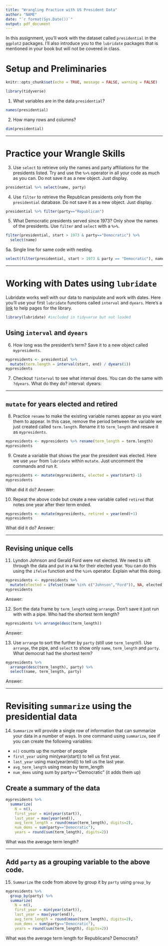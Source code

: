 ```yaml
---
title: "Wrangling Practice with US President Data"
author: "NAME"
date: "`r format(Sys.Date())`"
output: pdf_document
---
```



In this assignment, you'll work with the dataset called `presidential` in the `ggplot2` packages.  I'll also introduce you to the `lubridate` packages that is mentioned in your book but will not be covered in class. 


# Setup and Preliminaries

```r
knitr::opts_chunk$set(echo = TRUE, message = FALSE, warning = FALSE)
```

```r
library(tidyverse)
```


1. What variables are in the data `presidential`? 
```r
names(presidential)
```

2. How many rows and columns?
```r
dim(presidential)
```

*****
\break

# Practice your Wrangle Skills

3. Use `select` to retrieve only the names and party affiliations for the presidents listed. Try and use the `%>%` operator in all your code as much as you can.  Do not save it as a new object.  Just display.
```r
presidential %>% select(name, party)
```

4. Use `filter` to retrieve the Republican presidents only from the `presidential` database.  Do not save it as a new object.  Just display.
```r
presidential %>% filter(party=="Republican")
```

5. What Democratic presidents served since 1973? Only show the names of the presidents.  Use `filter` and `select` with a `%>%`.
```r
filter(presidential, start > 1973 & party=="Democratic") %>% 
  select(name)
```

5a. Single line for same code with nesting.
```r
select(filter(presidential, start > 1973 & party == "Democratic"), name)
```

*****
\break

# Working with Dates using `lubridate`

Lubridate works well with our data to manipulate and work with dates. Here you'll use your first `lubridate` functions called `interval` and `dyears`. Here's a <a  href="https://cran.r-project.org/web/packages/lubridate/lubridate.pdf">link</a> to help pages for the library.  


```r
library(lubridate) #included in tidyverse but not loaded
```

## Using `interval` and `dyears`

6. How long was the president's term? Save it to a new object called `mypresidents`.
```r
mypresidents <- presidential %>%
  mutate(term.length = interval(start, end) / dyears(1))
mypresidents
```

7. Checkout `?interval` to see what interval does. You can do the same with `?dyears`.
What do they do?
interval:
dyears:

*****
\break

## `mutate` for years elected and retired

8. Practice `rename` to make the existing variable names appear as you want them to appear. In this case, remove the period between the variable we just created called `term.length`.  Rename it to `term_length` and resave it as `mypresidents`.
```r
mypresidents <- mypresidents %>% rename(term_length = term.length)
mypresidents
```

9. Create a variable that shows the year the president was elected.  Here we use `year` from `lubridate` within `mutate`.  Just uncomment the commands and run it.
```r
mypresidents <- mutate(mypresidents, elected = year(start)-1)
mypresidents
```
What did it do?
Answer:

10. Repeat the above code but create a new variable called `retired` that notes one year after their term ended.
```r
mypresidents <- mutate(mypresidents, retired = year(end)+1)
mypresidents
```
What did it do?
Answer:

*****
\break

## Revising unique cells

11. Lyndon Johnson and Gerald Ford were not elected.  We need to sift through the data and put in a `NA` for their elected year.  You can do this using the `ifelse` function and the `%in%` operator. Explain what this doing.
```r
mypresidents <- mypresidents %>% 
  mutate(elected = ifelse((name %in% c("Johnson","Ford")), NA, elected))
mypresidents
```

Answer:

12. Sort the data frame by `term_length` using `arrange`. Don't save it just run with with a pipe. Who had the shortest term length?
```r
mypresidents %>% arrange(desc(term_length))
```
Answer: 


13. Use `arrange` to sort the further by `party` (still use `term_length`!). Use `arrange`, the pipe, and `select` to show only `name`, `term_length` and `party`.  What democrat had the shortest term?
```r
mypresidents %>% 
  arrange(desc(term_length), party) %>% 
  select(name, term_length, party)
```

Answer: 


*****
\break

# Revisiting `summarize` using the presidential data

14. `Summarize` will provide a single row of information that can summarize your data in a number of ways.  In one command using `summarize`, see if you can create the following variables:

* `n()` counts up the number of people
* `first_year` using min(year(start)) to tell us first year.
* `last_year` using max(year(end)) to tell us the last year.
* `avg_term_length` using mean by term_length
* `num_dems` using sum by party=="Democratic" (it adds them up)


## Create a summary of the data
```r
mypresidents %>%
  summarize(
    N = n(), 
    first_year = min(year(start)), 
    last_year = max(year(end)),
    avg_term_length = round(mean(term_length), digits=2),
    num_dems = sum(party=="Democratic"), 
    years = round(sum(term_length), digits=2)) 
```
What was the average term length?

*****
\break

## Add `party` as a grouping variable to the above code.

15. `Summarize` the code from above by group it by `party` using `group_by`
```r
mypresidents %>%
  group_by(party) %>%
  summarize(
    N = n(), 
    first_year = min(year(start)), 
    last_year = max(year(end)),
    avg_term_length = round(mean(term_length), digits=2),
    num_dems = sum(party=="Democratic"), 
    years = round(sum(term_length), digits=2)) 
```
What was the average term length for Republicans? Democrats?













